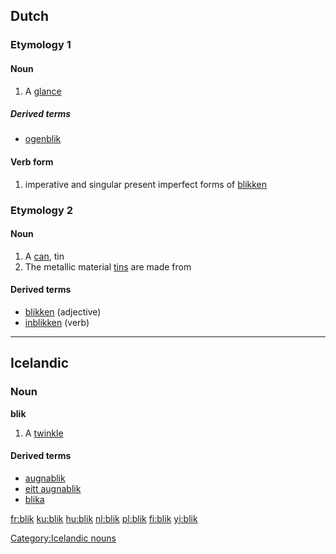 ==Dutch==

===Etymology 1===

====Noun====
{{nl-noun|blikken|blikje}}

# A [[glance]]

=====Derived terms=====
* [[ogenblik]] {{n}}

====Verb form====
# imperative and singular present imperfect forms of [[blikken]]

===Etymology 2===

====Noun====
{{nl-noun|blikken|blikje|g=n}}

# A [[can]], tin
# The metallic material [[tin]]s are made from

====Derived terms====
* [[blikken]] (adjective)
* [[inblikken]] (verb)

----

==Icelandic==

===Noun===
'''blik''' {{n}}

# A [[twinkle]]

====Derived terms====
* [[augnablik]]
* [[eitt augnablik]]
* [[blika]]

{{Icelandic declension hk sb 01|blik}}

[[Category:Icelandic nouns]]

[[fr:blik]]
[[ku:blik]]
[[hu:blik]]
[[nl:blik]]
[[pl:blik]]
[[fi:blik]]
[[yi:blik]]